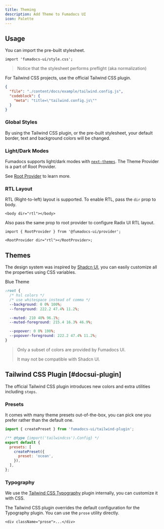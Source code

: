```yaml
---
title: Theming
description: Add Theme to Fumadocs UI
icon: Palette
---
```



## Usage

You can import the pre-built stylesheet.

```tsx
import 'fumadocs-ui/style.css';
```

> Notice that the stylesheet performs preflight (aka normalization)

For Tailwind CSS projects, use the official Tailwind CSS plugin.

```json doc-gen:file
{
  "file": "./content/docs/example/tailwind.config.js",
  "codeblock": {
    "meta": "title=\"tailwind.config.js\""
  }
}
```

### Global Styles

By using the Tailwind CSS plugin, or the pre-built stylesheet, your default border, text and background
colors will be changed.

### Light/Dark Modes

Fumadocs supports light/dark modes with [`next-themes`](https://github.com/pacocoursey/next-themes).
The Theme Provider is a part of Root Provider.

See [Root Provider](/docs/ui/blocks/root-provider#theme-provider) to learn more.

### RTL Layout

RTL (Right-to-left) layout is supported. To enable RTL, pass the `dir` prop to body.

```tsx
<body dir="rtl"></body>
```

Also pass the same prop to root provider to configure Radix UI RTL layout.

```tsx
import { RootProvider } from '@fumadocs-ui/provider';

<RootProvider dir="rtl"></RootProvider>;
```

## Themes

The design system was inspired by [Shadcn UI](https://ui.shadcn.com), you can easily customize all the properties using CSS variables.

<div className="mb-4 flex flex-row flex-wrap gap-2">
  <ThemeSwitch style={blueTheme}>Blue Theme</ThemeSwitch>
</div>

```css title="global.css"
:root {
  /* hsl colors */
  /* use whitespace instead of comma */
  --background: 0 0% 100%;
  --foreground: 222.2 47.4% 11.2%;

  --muted: 210 40% 96.1%;
  --muted-foreground: 215.4 16.3% 46.9%;

  --popover: 0 0% 100%;
  --popover-foreground: 222.2 47.4% 11.2%;
}
```

> Only a subset of colors are provided by Fumadocs UI.
>
> It may not be compatible with Shadcn UI.

## Tailwind CSS Plugin [#docsui-plugin]

The official Tailwind CSS plugin introduces new colors and extra utilities including `steps`.

### Presets

It comes with many theme presets out-of-the-box, you can pick one you prefer rather than the default one.

```js
import { createPreset } from 'fumadocs-ui/tailwind-plugin';

/** @type {import('tailwindcss').Config} */
export default {
  presets: [
    createPreset({
      preset: 'ocean',
    }),
  ],
};
```

### Typography

We use the [Tailwind CSS Typography](https://tailwindcss.com/docs/typography-plugin) plugin internally, you can customize it with CSS.

The Tailwind CSS plugin overrides the default configuration for the Typography plugin. You can use the `prose` utility directly.

```tsx
<div className="prose">...</div>
```

